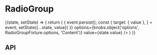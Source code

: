 
<Meta
  title="Components/RadioGroup"
  component={RadioGroup}
/>

# RadioGroup

<Preview>
  <Story name="Base component">
    <State
      initialState={{
        value: '',
      }}
     >
      {(state, setState) => {
        return (
          <RadioGroup
            name={knobs.text('name', 'radioGroup', 'Content')}
            onChange={(event) => {
              event.persist();
              const {
                target: { value },
              } = event;
              setState({...state, value})
            }}
            options={knobs.object('options', RadioGroupFixture.options, 'Content')}
            value={state.value}
          />
        )
      }}
    </State>
  </Story>
</Preview>

## API

<Props of={RadioGroup} />
